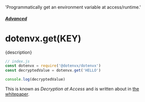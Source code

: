  'Programmatically get an environment variable at access/runtime.'

##### [Advanced](/docs/advanced)
# dotenvx.get(KEY)

<p className="lead">{description}</p>

```js
// index.js
const dotenvx = require('@dotenvx/dotenvx')
const decryptedValue = dotenvx.get('HELLO')

console.log(decryptedValue)
```

This is known as *Decryption at Access* and is written about in [the whitepaper](https://dotenvx.com/dotenvx.pdf).
